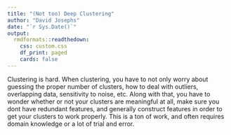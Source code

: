 ```yaml
---
title: "(Not too) Deep Clustering"
author: "David Josephs"
date: "`r Sys.Date()`"
output: 
  rmdformats::readthedown:
    css: custom.css
    df_print: paged
    cards: false
---
```


Clustering is hard. When clustering, you have to not only worry about guessing the proper number of clusters, how to deal with outliers, overlapping data, sensitivity to noise, etc. Along with that, you have to wonder whether or not your clusters are meaningful at all, make sure you dont have redundant features, and generally construct features in order to get your clusters to work properly. This is a ton of work, and often requires domain knowledge or a lot of trial and error.
